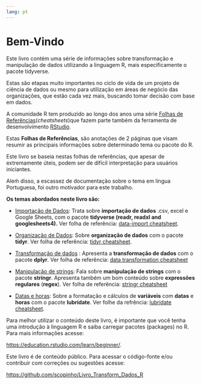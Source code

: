 ```yaml
---
lang: pt
---
```


# Bem-Vindo {.unnumbered}

Este livro contém uma série de informações sobre transformação e manipulação de dados utilizando a linguagem R, mais especificamente o pacote tidyverse.

Estas são etapas muito importantes no ciclo de vida de um projeto de ciência de dados ou mesmo para utilização em áreas de negócio das organizações, que estão cada vez mais, buscando tomar decisão com base em dados.

A comunidade R tem produzido ao longo dos anos uma série [Folhas de Referências](https://www.rstudio.com/resources/cheatsheets/)(*cheatsheets*)que fazem parte também da ferramenta de desenvolvimento [RStudio](http://localhost:7802/rstudio.com).

Estas **Folhas de Referências**, são anotações de 2 páginas que visam resumir as principais informações sobre determinado tema ou pacote do R.

Este livro se baseia nestas folhas de referências, que apesar de extremamente úteis, podem ser de difícil interpretação para usuários iniciantes.

Aleḿ disso, a escassez de documentação sobre o tema em lingua Portuguesa, foi outro motivador para este trabalho.

**Os temas abordados neste livro são:**

-   [Importação de Dados](./Importacao/Importacao_de_dados_com_tidyverse.html): Trata sobre **importação de dados** .csv, excel e Google Sheets, com o pacote **tidyverse (readr, readxl and googlesheets4).** Ver folha de referência: [data-import cheatsheet](https://github.com/scopinho/R-cheatsheets/blob/main/translations/portuguese/data-import_pt_br.pdf).

-   [Organização de Dados](./Organizacao/Organizacao_de_dados_com_tidyr.html): Sobre **organização de dados** com o pacote **tidyr**. Ver folha de referência: [tidyr cheatsheet](https://github.com/scopinho/R-cheatsheets/blob/main/translations/portuguese/tidyr_pt_br.pdf).

-   [Transformação de dados](./Transformacao/Transformacao_de_dados_com_dplyr.html) : Apresenta a **transformação de dados** com o pacote **dplyr**. Ver folha de referência: [data transformation cheatsheet](https://github.com/scopinho/R-cheatsheets/blob/main/translations/portuguese/data-transformation_pt_br.pdf)

-   [Manipulação de strings](./Manipulacao/Manipulacao%20de%20strings%20com%20stringr.html): Fala sobre **manipulação de strings** com o pacote **stringr**. Apresenta também um bom conteúdo sobre **expressões** **regulares** (**regex**). Ver folha de referência: [stringr cheatsheet](https://github.com/scopinho/R-cheatsheets/blob/main/translations/portuguese/strings_pt_br.pdf)

-   [Datas e horas](./DataHora/Datas_e_horas_com_lubridate.html): Sobre a formatação e cálculos de **variáveis** com **datas** e **horas** com o pacote **lubridate**. Ver folhe da refrência: [lubridate cheatsheet](https://github.com/scopinho/R-cheatsheets/blob/main/translations/portuguese/lubridate_pt_br.pdf).

::: callout-warning
Para melhor utilizar o conteúdo deste livro, é importante que você tenha uma introdução à linguagem R e saiba carregar pacotes (packages) no R. Para mais informações acesse:

<https://education.rstudio.com/learn/beginner/>.
:::

::: callout-note
Este livro é de conteúdo público. Para acessar o código-fonte e/ou contribuir com correções ou sugestões acesse:

<https://github.com/scopinho/Livro_Transform_Dados_R>
:::
